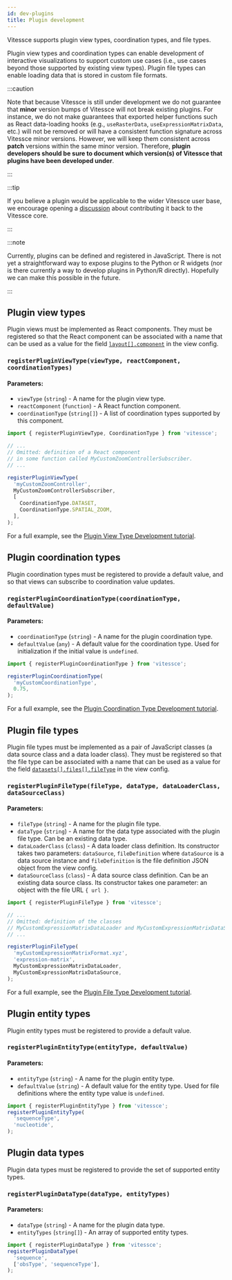 ```yaml
---
id: dev-plugins
title: Plugin development
---
```


Vitessce supports plugin view types, coordination types, and file types.

Plugin view types and coordination types can enable development of interactive visualizations to support custom use cases (i.e., use cases beyond those supported by existing view types).
Plugin file types can enable loading data that is stored in custom file formats.

:::caution

Note that because Vitessce is still under development we do not guarantee that __minor__ version bumps of Vitessce will not break existing plugins.
For instance, we do not make guarantees that exported helper functions such as React data-loading hooks (e.g., `useRasterData`, `useExpressionMatrixData`, etc.) will not be removed or will have a consistent function signature across Vitessce minor versions.
However, we will keep them consistent across __patch__ versions within the same minor version.
Therefore, __plugin developers should be sure to document which version(s) of Vitessce that plugins have been developed under__.

:::

:::tip

If you believe a plugin would be applicable to the wider Vitessce user base, we encourage opening a [discussion](https://github.com/vitessce/vitessce/discussions) about contributing it back to the Vitessce core.

:::

:::note

Currently, plugins can be defined and registered in JavaScript.
There is not yet a straightforward way to expose plugins to the Python or R widgets (nor is there currently a way to develop plugins in Python/R directly).
Hopefully we can make this possible in the future.

:::

## Plugin view types

Plugin views must be implemented as React components.
They must be registered so that the React component can be associated with a name that can be used as a value for the field [`layout[].component`](/docs/view-config-json/#layout) in the view config.

### `registerPluginViewType(viewType, reactComponent, coordinationTypes)`

#### Parameters:
- `viewType` (`string`) - A name for the plugin view type.
- `reactComponent` (`function`) - A React function component.
- `coordinationType` (`string[]`) - A list of coordination types supported by this component.

```js
import { registerPluginViewType, CoordinationType } from 'vitessce';

// ...
// Omitted: definition of a React component
// in some function called MyCustomZoomControllerSubscriber.
// ...

registerPluginViewType(
  'myCustomZoomController',
  MyCustomZoomControllerSubscriber,
  [
    CoordinationType.DATASET,
    CoordinationType.SPATIAL_ZOOM,
  ],
);
```

For a full example, see the [Plugin View Type Development tutorial](/docs/tutorial-plugin-view-type/).



## Plugin coordination types

Plugin coordination types must be registered to provide a default value, and so that views can subscribe to coordination value updates.

### `registerPluginCoordinationType(coordinationType, defaultValue)`

#### Parameters:
- `coordinationType` (`string`) - A name for the plugin coordination type.
- `defaultValue` (`any`) - A default value for the coordination type. Used for initialization if the initial value is `undefined`.

```js
import { registerPluginCoordinationType } from 'vitessce';

registerPluginCoordinationType(
  'myCustomCoordinationType',
  0.75,
);
```

For a full example, see the [Plugin Coordination Type Development tutorial](/docs/tutorial-plugin-coordination-type/).


## Plugin file types


Plugin file types must be implemented as a pair of JavaScript classes (a data source class and a data loader class).
They must be registered so that the file type can be associated with a name that can be used as a value for the field [`datasets[].files[].fileType`](/docs/view-config-json/#datasets) in the view config.

### `registerPluginFileType(fileType, dataType, dataLoaderClass, dataSourceClass)`

#### Parameters:
- `fileType` (`string`) - A name for the plugin file type.
- `dataType` (`string`) - A name for the data type associated with the plugin file type. Can be an existing data type.
- `dataLoaderClass` (`class`) - A data loader class definition. Its constructor takes two parameters: `dataSource`, `fileDefinition` where `dataSource` is a data source instance and `fileDefinition` is the file definition JSON object from the view config.
- `dataSourceClass` (`class`) - A data source class definition. Can be an existing data source class. Its constructor takes one parameter: an object with the file URL `{ url }`.

```js
import { registerPluginFileType } from 'vitessce';

// ...
// Omitted: definition of the classes
// MyCustomExpressionMatrixDataLoader and MyCustomExpressionMatrixDataSource.
// ...

registerPluginFileType(
  'myCustomExpressionMatrixFormat.xyz',
  'expression-matrix',
  MyCustomExpressionMatrixDataLoader,
  MyCustomExpressionMatrixDataSource,
);
```

For a full example, see the [Plugin File Type Development tutorial](/docs/tutorial-plugin-file-type/).


## Plugin entity types

Plugin entity types must be registered to provide a default value.

### `registerPluginEntityType(entityType, defaultValue)`

#### Parameters:
- `entityType` (`string`) - A name for the plugin entity type.
- `defaultValue` (`string`) - A default value for the entity type. Used for file definitions where the entity type value is `undefined`.

```js
import { registerPluginEntityType } from 'vitessce';
registerPluginEntityType(
  'sequenceType',
  'nucleotide',
);
```


## Plugin data types

Plugin data types must be registered to provide the set of supported entity types.

### `registerPluginDataType(dataType, entityTypes)`

#### Parameters:
- `dataType` (`string`) - A name for the plugin data type.
- `entityTypes` (`string[]`) - An array of supported entity types.

```js
import { registerPluginDataType } from 'vitessce';
registerPluginDataType(
  'sequence',
  ['obsType', 'sequenceType'],
);
```
